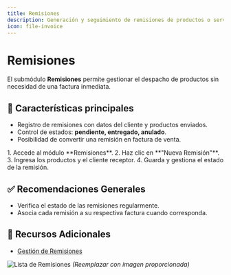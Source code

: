 ```yaml
---
title: Remisiones
description: Generación y seguimiento de remisiones de productos o servicios.
icon: file-invoice
---
```


# Remisiones

El submódulo **Remisiones** permite gestionar el despacho de productos sin necesidad de una factura inmediata.

## 🚀 Características principales

- Registro de remisiones con datos del cliente y productos enviados.
- Control de estados: **pendiente, entregado, anulado**.
- Posibilidad de convertir una remisión en factura de venta.

<Steps>
  <Step title="Crear una Remisión">
    1. Accede al módulo **Remisiones**.
    2. Haz clic en **"Nueva Remisión"**.
    3. Ingresa los productos y el cliente receptor.
    4. Guarda y gestiona el estado de la remisión.
  </Step>
</Steps>

## ✅ Recomendaciones Generales

- Verifica el estado de las remisiones regularmente.
- Asocia cada remisión a su respectiva factura cuando corresponda.

## 📎 Recursos Adicionales

- [Gestión de Remisiones](https://ayuda.gestoru.com/facturacion/remisiones)

![Lista de Remisiones](#) *(Reemplazar con imagen proporcionada)*

